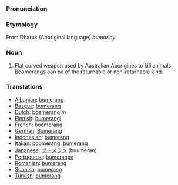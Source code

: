 ===Pronunciation===

===Etymology===
From Dharuk (Aboriginal language) ''bumariny''.

===Noun===
#Flat curved weapon used by Australian Aborigines to kill animals. Boomerangs can be of the returnable or non-returnable kind.

===Translations===
*[[Albanian]]: [[bumerang]]
*[[Basque]]: [[bumerang]]
*[[Dutch]]: [[boemerang]] ''m''
*[[Finnish]]: [[bumerangi]]
*[[French]]: boomerang
*[[German]]: [[Bumerang]]
*[[Indonesian]]: [[bumerang]]
*[[Italian]]: boomerang, [[bumerang]]
*[[Japanese]]: [[ブーメラン]] (buumeran)
*[[Portuguese]]: [[bumerange]]
*[[Romanian]]: [[bumerang]]
*[[Spanish]]: [[bumerang]]
*[[Turkish]]: [[bumerang]]